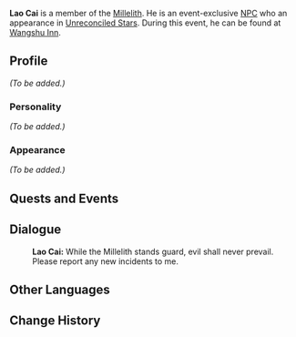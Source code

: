 {{Meta
<!-- REMOVE THIS TEMPLATE AFTER ADDING MISSING INFO -->
|missing_NPC_profile  = yes
}}
{{Character Infobox
|type             = Event NPC
|image            = NPC Lao Cai.png
|region           = Liyue
|title            = Millelith
|affiliation      = Millelith
}}
'''Lao Cai''' is a member of the [[Millelith]]. He is an event-exclusive [[NPC]] who an appearance in [[Unreconciled Stars]]. During this event, he can be found at [[Wangshu Inn]].

==Profile==
<!-- detailed story/lore information goes here -->
''(To be added.)''

===Personality===
''(To be added.)''

===Appearance===
''(To be added.)''

==Quests and Events==
{{Quests and Events}}

==Dialogue==
{{Dialogue start}}
:'''Lao Cai:''' While the Millelith stands guard, evil shall never prevail. Please report any new incidents to me.
{{Dialogue end}}

==Other Languages==
{{Other Languages|default_hidden = 1
|en      = Lao Cai
|zhs     = 老蔡
|zhs_rm  = Lǎo Cài
|zht     = 老蔡
|zht_rm  = Lǎo Cài
|ja      = 蔡
|ja_rm   = Sai{{Assumed}}
|ko      = 채 씨
|ko_rm   = Chae Ssi
|es      = Lao Tsai
|fr      = Lao Cai
|ru      = Лао Цай
|th      = Lao Cai
|vi      = Ông Cai
|de      = Lao Cai
|id      = Lao Cai
|pt      = Lao Cai
}}

==Change History==
{{Change History|1.1}}